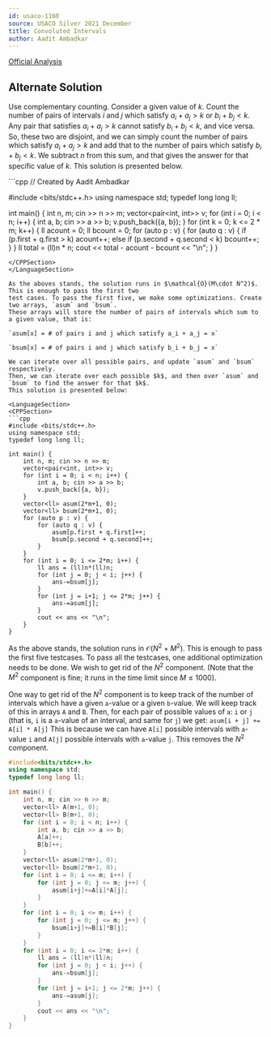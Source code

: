 ```yaml
---
id: usaco-1160
source: USACO Silver 2021 December
title: Convoluted Intervals
author: Aadit Ambadkar
---
```


[Official Analysis](http://usaco.org/current/data/sol_prob3_silver_dec21.html)

## Alternate Solution
Use complementary counting. Consider a given value of $k$. 
Count the number of pairs of intervals $i$ and $j$ which satisfy $a_i + a_j > k$ or $b_i + b_j < k$. Any pair that satisfies $a_i + a_j > k$ cannot satisfy $b_i + b_j < k$, and vice versa. So, these two are 
disjoint, and we can simply count the number of pairs which satisfy $a_i + a_j > k$ and add that to the 
number of pairs which satisfy $b_i + b_j < k$. We subtract $n$ from this sum, and that gives the answer for
that specific value of $k$. This solution is presented below.

<LanguageSection>
<CPPSection>
```cpp
// Created by Aadit Ambadkar
	
#include <bits/stdc++.h>
using namespace std;
typedef long long ll;

int main() {
	int n, m; cin >> n >> m;
	vector<pair<int, int>> v;
	for (int i = 0; i < n; i++) {
		int a, b; cin >> a >> b;
		v.push_back({a, b});
	}
	for (int k = 0; k <= 2 * m; k++) {
		ll acount = 0;
		ll bcount = 0;
		for (auto p : v) {
			for (auto q : v) {
				if (p.first + q.first > k) acount++;
				else if (p.second + q.second < k) bcount++;
			}
		}
		ll total = (ll)n * n;
		cout << total - acount - bcount << "\n";
	}
}
```
</CPPSection>
</LanguageSection>

As the aboves stands, the solution runs in $\mathcal{O}(M\cdot N^2)$. This is enough to pass the first two
test cases. To pass the first five, we make some optimizations. Create two arrays, `asum` and `bsum`.
These arrays will store the number of pairs of intervals which sum to a given value, that is:

`asum[x] = # of pairs i and j which satisfy a_i + a_j = x`

`bsum[x] = # of pairs i and j which satisfy b_i + b_j = x`

We can iterate over all possible pairs, and update `asum` and `bsum` respectively.
Then, we can iterate over each possible $k$, and then over `asum` and `bsum` to find the answer for that $k$.
This solution is presented below:

<LanguageSection>
<CPPSection>
```cpp
#include <bits/stdc++.h>
using namespace std;
typedef long long ll;

int main() {
    int n, m; cin >> n >> m;
    vector<pair<int, int>> v;
    for (int i = 0; i < n; i++) {
        int a, b; cin >> a >> b;
        v.push_back({a, b});
    }
    vector<ll> asum(2*m+1, 0);
    vector<ll> bsum(2*m+1, 0);
	for (auto p : v) {
		for (auto q : v) {
			asum[p.first + q.first]++;
			bsum[p.second + q.second]++;
		}
	}
    for (int i = 0; i <= 2*m; i++) {
        ll ans = (ll)n*(ll)n;
        for (int j = 0; j < i; j++) {
            ans-=bsum[j];
        }
        for (int j = i+1; j <= 2*m; j++) {
            ans-=asum[j];
        }
        cout << ans << "\n";
    }
}
```
</CPPSection>
</LanguageSection>
	
As the above stands, the solution runs in $\mathcal{O}(N^2 + M^2)$. This is enough to pass the first five testcases.
To pass all the testcases, one additional optimization needs to be done. We wish to get rid of the $N^2$ component.
(Note that the $M^2$ component is fine; it runs in the time limit since $M \le 1000$).
	
One way to get rid of the $N^2$ component is to keep track of the number of intervals which have a given `a`-value or
a given `b`-value. We will keep track of this in arrays `A` and `B`. Then, for each pair of possible values of `a`: `i` or `j` 
(that is, `i` is a `a`-value of an interval, and same for `j`) we get:
`asum[i + j] += A[i] * A[j]`
This is because we can have `A[i]` possible intervals with `a`-value `i` and `A[j]` possible intervals with `a`-value `j`.
This removes the $N^2$ component.
<LanguageSection>
<CPPSection>
```cpp
#include<bits/stdc++.h>
using namespace std;
typedef long long ll;

int main() {
	int n, m; cin >> n >> m;
	vector<ll> A(m+1, 0);
	vector<ll> B(m+1, 0);
	for (int i = 0; i < n; i++) {
		int a, b; cin >> a >> b;
		A[a]++;
		B[b]++;
	}
	vector<ll> asum(2*m+1, 0);
	vector<ll> bsum(2*m+1, 0);
	for (int i = 0; i <= m; i++) {
		for (int j = 0; j <= m; j++) {
			asum[i+j]+=A[i]*A[j];
		}
	}
	for (int i = 0; i <= m; i++) {
		for (int j = 0; j <= m; j++) {
			bsum[i+j]+=B[i]*B[j];
		}
	}
	for (int i = 0; i <= 2*m; i++) {
		ll ans = (ll)n*(ll)n;
		for (int j = 0; j < i; j++) {
			ans-=bsum[j];
		}
		for (int j = i+1; j <= 2*m; j++) {
			ans-=asum[j];
		}
		cout << ans << "\n";
	}
}
```
</CPPSection>
</LanguageSection>	
